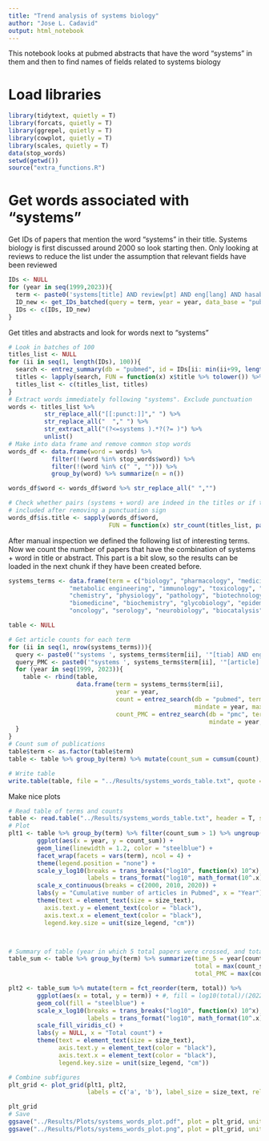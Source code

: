 ```yaml
---
title: "Trend analysis of systems biology"
author: "Jose L. Cadavid"
output: html_notebook
---
```


This notebook looks at pubmed abstracts that have the word "systems" in them and
then to find names of fields related to systems biology

# Load libraries

```r
library(tidytext, quietly = T)
library(forcats, quietly = T)
library(ggrepel, quietly = T)
library(cowplot, quietly = T)
library(scales, quietly = T)
data(stop_words)
setwd(getwd())
source("extra_functions.R")
```

# Get words associated with "systems"

Get IDs of papers that mention the word "systems" in their title. Systems biology 
is first discussed around 2000 so look starting then. Only looking at reviews
to reduce the list under the assumption that relevant fields have been reviewed

```r
IDs <- NULL
for (year in seq(1999,2023)){
  term <- paste0('systems[title] AND review[pt] AND eng[lang] AND hasabstract')
  ID_new <- get_IDs_batched(query = term, year = year, data_base = "pubmed")
  IDs <- c(IDs, ID_new)
}
```

Get titles and abstracts and look for words next to "systems"

```r
# Look in batches of 100
titles_list <- NULL
for (ii in seq(1, length(IDs), 100)){
  search <- entrez_summary(db = "pubmed", id = IDs[ii: min(ii+99, length(IDs))])
  titles <- lapply(search, FUN = function(x) x$title %>% tolower()) %>% unlist() 
  titles_list <- c(titles_list, titles)
}
# Extract words immediately following "systems". Exclude punctuation
words <- titles_list %>% 
          str_replace_all("[[:punct:]]"," ") %>% 
          str_replace_all("  "," ") %>%
          str_extract_all("(?<=systems ).*?(?= )") %>% 
          unlist()
# Make into data frame and remove common stop words
words_df <- data.frame(word = words) %>% 
            filter(!(word %in% stop_words$word)) %>%
            filter(!(word %in% c(" ", ""))) %>%
            group_by(word) %>% summarize(n = n())

words_df$word <- words_df$word %>% str_replace_all(" ","")

# Check whether pairs (systems + word) are indeed in the titles or if they were only
# included after removing a punctuation sign
words_df$is.title <- sapply(words_df$word, 
                            FUN = function(x) str_count(titles_list, paste("systems",x)) %>% sum())
```

After manual inspection we defined the following list of interesting terms. Now
we count the number of papers that have the combination of systems + word in title or abstract.
This part is a bit slow, so the results can be loaded in the next chunk if they have been created before.

```r
systems_terms <- data.frame(term = c("biology", "pharmacology", "medicine", "neuroscience", "genetics",
                 "metabolic engineering", "immunology", "toxicology", "vaccinology",
                 "chemistry", "physiology", "pathology", "biotechnology", "microbiology",
                 "biomedicine", "biochemistry", "glycobiology", "epidemiology", "genomics",
                 "oncology", "serology", "neurobiology", "biocatalysis", "virology"))

table <- NULL

# Get article counts for each term
for (ii in seq(1, nrow(systems_terms))){
  query <- paste0('"systems ', systems_terms$term[ii], '"[tiab] AND eng[la]')
  query_PMC <- paste0('"systems ', systems_terms$term[ii], '"[article]')
  for (year in seq(1999, 2023)){
    table <- rbind(table,
                   data.frame(term = systems_terms$term[ii],
                              year = year,
                              count = entrez_search(db = "pubmed", term = query, 
                                                    mindate = year, maxdate = year)$count,
                              count_PMC = entrez_search(db = "pmc", term = query_PMC, 
                                                        mindate = year, maxdate = year)$count))
  }
}
# Count sum of publications
table$term <- as.factor(table$term)
table <- table %>% group_by(term) %>% mutate(count_sum = cumsum(count), count_sum_PMC = cumsum(count_PMC)) %>% ungroup()

# Write table
write.table(table, file = "../Results/systems_words_table.txt", quote = F, row.names = F, sep = "\t")
```

Make nice plots

```r
# Read table of terms and counts
table <- read.table("../Results/systems_words_table.txt", header = T, sep = "\t")
# Plot
plt1 <- table %>% group_by(term) %>% filter(count_sum > 1) %>% ungroup() %>%
        ggplot(aes(x = year, y = count_sum)) + 
        geom_line(linewidth = 1.2, color = "steelblue") + 
        facet_wrap(facets = vars(term), ncol = 4) + 
        theme(legend.position = "none") + 
        scale_y_log10(breaks = trans_breaks("log10", function(x) 10^x),
                      labels = trans_format("log10", math_format(10^.x))) +
        scale_x_continuous(breaks = c(2000, 2010, 2020)) +
        labs(y = "Cumulative number of articles in Pubmed", x = "Year") +
        theme(text = element_text(size = size_text),
          axis.text.y = element_text(color = "black"),
          axis.text.x = element_text(color = "black"),
          legend.key.size = unit(size_legend, "cm"))



# Summary of table (year in which 5 total papers were crossed, and total number of papers)
table_sum <- table %>% group_by(term) %>% summarize(time_5 = year[count_sum > 5][1], 
                                                    total = max(count_sum), 
                                                    total_PMC = max(count_sum_PMC))

plt2 <- table_sum %>% mutate(term = fct_reorder(term, total)) %>%
        ggplot(aes(x = total, y = term)) + #, fill = log10(total)/(2022 - time_5))) +
        geom_col(fill = "steelblue") +
        scale_x_log10(breaks = trans_breaks("log10", function(x) 10^x),
                      labels = trans_format("log10", math_format(10^.x))) +
        scale_fill_viridis_c() + 
        labs(y = NULL, x = "Total count") +
        theme(text = element_text(size = size_text),
              axis.text.y = element_text(color = "black"),
              axis.text.x = element_text(color = "black"),
              legend.key.size = unit(size_legend, "cm"))

# Combine subfigures
plt_grid <- plot_grid(plt1, plt2, 
                      labels = c('a', 'b'), label_size = size_text, rel_widths = c(2, 1))

plt_grid
# Save
ggsave("../Results/Plots/systems_words_plot.pdf", plot = plt_grid, units = "cm", width = 17, height = 12)
ggsave("../Results/Plots/systems_words_plot.png", plot = plt_grid, units = "cm", width = 17, height = 12)
```
